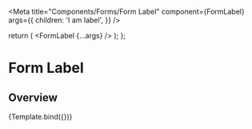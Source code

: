 

<Meta
  title="Components/Forms/Form Label"
  component={FormLabel}
  args={{
    children: 'I am label',
  }}
/>

  return (
    <Box w="100%" maxW="250px">
      <FormLabel {...args} />
    </Box>
  );
};

# Form Label

## Overview

<Canvas>
  <Story name="Form Label">{Template.bind({})}</Story>
</Canvas>

<ArgsTable story="Form Label" />
